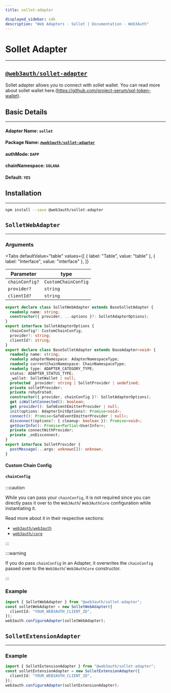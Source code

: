 ```yaml
---
title: sollet-adapter

displayed_sidebar: sdk
description: "Web Adapters - Sollet | Documentation - Web3Auth"
---
```


# Sollet Adapter

---


## [`@web3auth/sollet-adapter`](https://npmjs.com/package/@web3auth/sollet-adapter)

Sollet adapter allows you to connect with sollet wallet. You can read more about sollet wallet
here.(https://github.com/project-serum/spl-token-wallet).

## Basic Details

---

#### Adapter Name: `sollet`

#### Package Name: [`@web3auth/sollet-adapter`](https://npmjs.com/package/@web3auth/sollet-adapter)

#### authMode: `DAPP`

#### chainNamespace: `SOLANA`

#### Default: `YES`

## Installation

---

```bash npm2yarn
npm install --save @web3auth/sollet-adapter
```

## `SolletWebAdapter`

---

### Arguments

<Tabs
  defaultValue="table"
  values={[
    { label: "Table", value: "table" },
    { label: "Interface", value: "interface" },
  ]}
>

<TabItem value="table">

| Parameter      | type                |
| -------------- | ------------------- |
| `chainConfig?` | `CustomChainConfig` |
| `provider?`    | `string`            |
| `clientId?`    | `string`            |

</TabItem>

<TabItem value="interface">

```ts
export declare class SolletWebAdapter extends BaseSolletAdapter {
  readonly name: string;
  constructor({ provider, ...options }?: SolletAdapterOptions);
}
export interface SolletAdapterOptions {
  chainConfig?: CustomChainConfig;
  provider?: string;
  clientId?: string;
}
export declare class BaseSolletAdapter extends BaseAdapter<void> {
  readonly name: string;
  readonly adapterNamespace: AdapterNamespaceType;
  readonly currentChainNamespace: ChainNamespaceType;
  readonly type: ADAPTER_CATEGORY_TYPE;
  status: ADAPTER_STATUS_TYPE;
  _wallet: SolletWallet | null;
  protected _provider: string | SolletProvider | undefined;
  private solletProvider;
  private rehydrated;
  constructor({ provider, chainConfig }?: SolletAdapterOptions);
  get isWalletConnected(): boolean;
  get provider(): SafeEventEmitterProvider | null;
  init(options: AdapterInitOptions): Promise<void>;
  connect(): Promise<SafeEventEmitterProvider | null>;
  disconnect(options?: { cleanup: boolean }): Promise<void>;
  getUserInfo(): Promise<Partial<UserInfo>>;
  private connectWithProvider;
  private _onDisconnect;
}
export interface SolletProvider {
  postMessage(...args: unknown[]): unknown;
}
```

</TabItem>

</Tabs>

#### Custom Chain Config

#### `chainConfig`

:::caution

While you can pass your `chainConfig`, it is not required since you can directly pass it over to the `Web3Auth`/ `Web3AuthCore` configuration while
instantiating it.

Read more about it in their respective sections:

- [`web3auth/web3auth`](/sdk/web/web3auth/initialize#adding-a-custom-chain-configuration)
- [`web3auth/core`](/sdk/web/core/initialize#adding-a-custom-chain-configuration)

:::

:::warning

If you do pass `chainConfig` in an Adapter, it overwrites the `chainConfig` passed over to the `Web3Auth`/ `Web3AuthCore` constructor.

:::

### Example

```ts
import { SolletWebAdapter } from "@web3auth/sollet-adapter";
const solletWebAdapter = new SolletWebAdapter({
  clientId: "YOUR_WEB3AUTH_CLIENT_ID",
});
web3auth.configureAdapter(solletWebAdapter);
```

## `SolletExtensionAdapter`

---

### Example

```ts
import { SolletExtensionAdapter } from "@web3auth/sollet-adapter";
const solletExtensionAdapter = new SolletExtensionAdapter({
  clientId: "YOUR_WEB3AUTH_CLIENT_ID",
});
web3auth.configureAdapter(solletExtensionAdapter);
```
